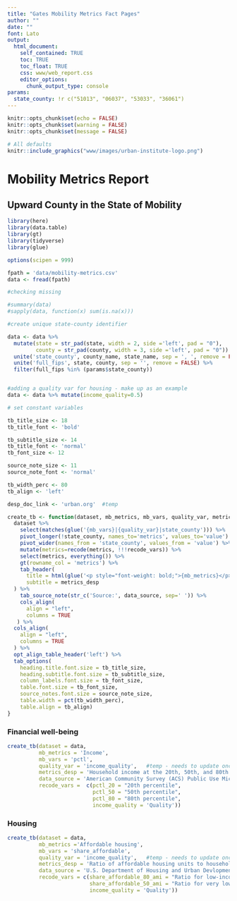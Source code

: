 ```yaml
---
title: "Gates Mobility Metrics Fact Pages"
author: ""
date: ""
font: Lato
output:
  html_document:
    self_contained: TRUE
    toc: TRUE
    toc_float: TRUE
    css: www/web_report.css
    editor_options:
      chunk_output_type: console
params:
  state_county: !r c("51013", "06037", "53033", "36061")
---
```


<style>
@import url('https://fonts.googleapis.com/css?family=Lato&display=swap');
</style>

<link rel="stylesheet" href="//fonts.googleapis.com/css?family=Lato" />

```r
knitr::opts_chunk$set(echo = FALSE)
knitr::opts_chunk$set(warning = FALSE)
knitr::opts_chunk$set(message = FALSE)

```

```r
# All defaults
knitr::include_graphics("www/images/urban-institute-logo.png")

```

# Mobility Metrics Report

## Upward County in the State of Mobility

```r
library(here)
library(data.table)
library(gt)
library(tidyverse)
library(glue)

options(scipen = 999)

```

```r
fpath = 'data/mobility-metrics.csv'
data <- fread(fpath)

#checking missing 

#summary(data)
#sapply(data, function(x) sum(is.na(x)))

```


```r

#create unique state-county identifier

data <- data %>% 
  mutate(state = str_pad(state, width = 2, side ='left', pad = "0"), 
         county = str_pad(county, width = 3, side ='left', pad = "0")) %>% 
  unite('state_county', county_name, state_name, sep = ', ', remove = FALSE) %>% 
  unite('full_fips', state, county, sep = '', remove = FALSE) %>% 
  filter(full_fips %in% (params$state_county)) 


#adding a quality var for housing - make up as an example 
data <- data %>% mutate(income_quality=0.5)

```

```r

# set constant variables 

tb_title_size <- 18
tb_title_font <- 'bold'

tb_subtitle_size <- 14
tb_title_font <- 'normal'
tb_font_size <- 12 

source_note_size <- 11
source_note_font <- 'normal'

tb_width_perc <- 80
tb_align <- 'left'

desp_doc_link <- 'urban.org'  #temp 

```

```r

create_tb <- function(dataset, mb_metrics, mb_vars, quality_var, metrics_desp, data_source, recode_vars) {
  dataset %>% 
    select(matches(glue('{mb_vars}|{quality_var}|state_county'))) %>% 
    pivot_longer(!state_county, names_to='metrics', values_to='value') %>%    #transpose data 
    pivot_wider(names_from = 'state_county', values_from = 'value') %>% 
    mutate(metrics=recode(metrics, !!!recode_vars)) %>% 
    select(metrics, everything()) %>% 
    gt(rowname_col = 'metrics') %>% 
    tab_header(
      title = html(glue('<p style="font-weight: bold;">{mb_metrics}</p>')), 
      subtitle = metrics_desp
  ) %>% 
    tab_source_note(str_c('Source:', data_source, sep=' ')) %>% 
    cols_align(
      align = "left",
      columns = TRUE
   ) %>% 
  cols_align(
    align = "left",
    columns = TRUE
  ) %>% 
  opt_align_table_header('left') %>% 
  tab_options(
    heading.title.font.size = tb_title_size, 
    heading.subtitle.font.size = tb_subtitle_size, 
    column_labels.font.size = tb_font_size,
    table.font.size = tb_font_size,
    source_notes.font.size = source_note_size, 
    table.width = pct(tb_width_perc), 
    table.align = tb_align)
} 


```

### Financial well-being

```r
create_tb(dataset = data, 
          mb_metrics = 'Income', 
          mb_vars = 'pctl', 
          quality_var = 'income_quality',   #temp - needs to update once the data is updated 
          metrics_desp = 'Household income at the 20th, 50th, and 80th percentiles', 
          data_source = 'American Community Survey (ACS) Public Use Microdata Sample (PUMS), 2018', 
          recode_vars =  c(pctl_20 = "20th percentile", 
                           pctl_50 = "50th percentile", 
                           pctl_80 = "80th percentile", 
                           income_quality = 'Quality'))


```


### Housing 
```r
create_tb(dataset = data, 
          mb_metrics ='Affordable housing', 
          mb_vars = 'share_affordable', 
          quality_var = 'income_quality',   #temp - needs to update once the data is updated 
          metrics_desp = 'Ratio of affordable housing units to households with low-and very-low-income levels', 
          data_source = 'U.S. Department of Housing and Urban Devlopment Office of Policy  Development and Research (HUD PD&R) Fair Market Rents and Income Limits, 2018;  American Community Survey, 2018',  
          recode_vars = c(share_affordable_80_ami = "Ratio for low-income households", 
                          share_affordable_50_ami = "Ratio for very low-income households", 
                          income_quality = 'Quality'))


```





